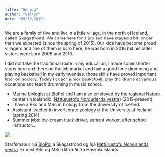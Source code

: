 ```yaml
---
title: "Um mig"
author: "Valtýr"
date: "09/12/2019"
---
```


We are a family of five and live in a little village, in the north of Iceland, called Skagaströnd. We came here for a job and have stayed a bit longer than we expected (since the spring of 2015). Our kids have become proud villagers and one of them is born here, he was born in 2016 but his older sisters were born 2008 and 2010. 

I did not take the traditional route in my education, I made some shorter stops here and there on the job market and had a good time drumming and playing basketball in my early twenties, those skills have proved important later on socially. Today I coach junior basketball, play the drums at various occations and teach drumming in music school.

  - Marine biologist at [BioPol](https://biopol.is/) and I am also employed by the regional Nature center  (in icelandic: [Náttúrustofu Norðurlands vestra](https://www.nnv.is/)) (2015-present). 
  - I have a <i class="fas fa-chalkboard-teacher"></i> BSc and MSc in biology from the University of Iceland. <i class="fas fa-chalkboard-teacher"></i>
  - Assistant teacher in invertebrate zoology at the University of Iceland (spring 2014).
  - Summer jobs: Ice-cream truck driver, sement worker, after-school instructor....

![](/./Ummig_files/selfoss.jpeg)

Starfsmaður hjá [BioPol](https://biopol.is/) á Skagaströnd og hjá [Náttúrustofu Norðurlands vestra](https://www.nnv.is/). Er með BSc og MSc í líffræði frá Háskóla Íslands.

